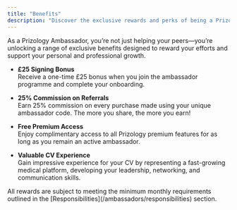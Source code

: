 ```yaml
---
title: "Benefits"
description: "Discover the exclusive rewards and perks of being a Prizology Ambassador"
---
```


As a Prizology Ambassador, you’re not just helping your peers—you’re unlocking a range of exclusive benefits designed to reward your efforts and support your personal and professional growth.

- **£25 Signing Bonus**  
  Receive a one-time £25 bonus when you join the ambassador programme and complete your onboarding.

- **25% Commission on Referrals**  
  Earn 25% commission on every purchase made using your unique ambassador code. The more you share, the more you earn!

- **Free Premium Access**  
  Enjoy complimentary access to all Prizology premium features for as long as you remain an active ambassador.

- **Valuable CV Experience**  
  Gain impressive experience for your CV by representing a fast-growing medical platform, developing your leadership, networking, and communication skills.

<Note>
  All rewards are subject to meeting the minimum monthly requirements outlined in the [Responsibilities](/ambassadors/responsibilities) section.
</Note>
